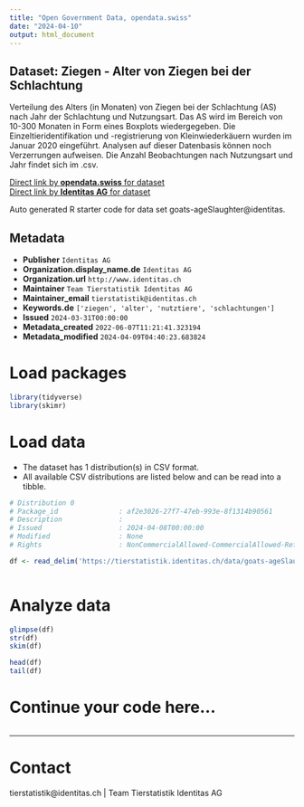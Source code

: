 ```yaml
---
title: "Open Government Data, opendata.swiss"
date: "2024-04-10"
output: html_document
---
```


## Dataset: Ziegen - Alter von Ziegen bei der Schlachtung

Verteilung des Alters (in Monaten) von Ziegen bei der Schlachtung (AS) nach Jahr der Schlachtung und Nutzungsart. Das AS wird im Bereich von 10-300 Monaten in Form eines Boxplots wiedergegeben. Die Einzeltieridentifikation und -registrierung von Kleinwiederkäuern wurden im Januar 2020 eingeführt. Analysen auf dieser Datenbasis können noch Verzerrungen aufweisen. Die Anzahl Beobachtungen nach Nutzungsart und Jahr findet sich im .csv.

[Direct link by **opendata.swiss** for dataset](https://opendata.swiss/de/dataset/ziegen-alter-von-ziegen-bei-der-schlachtung)<br>
[Direct link by **Identitas AG** for dataset](https://tierstatistik.identitas.ch/)

Auto generated R starter code for data set goats-ageSlaughter@identitas.

## Metadata

- **Publisher** `Identitas AG`
- **Organization.display_name.de** `Identitas AG`
- **Organization.url** `http://www.identitas.ch`
- **Maintainer** `Team Tierstatistik Identitas AG`
- **Maintainer_email** `tierstatistik@identitas.ch`
- **Keywords.de** `['ziegen', 'alter', 'nutztiere', 'schlachtungen']`
- **Issued** `2024-03-31T00:00:00`
- **Metadata_created** `2022-06-07T11:21:41.323194`
- **Metadata_modified** `2024-04-09T04:40:23.683824`


# Load packages

```r

library(tidyverse)
library(skimr)

```

# Load data

-   The dataset has 1 distribution(s) in CSV format.
-   All available CSV distributions are listed below and can be read into a tibble.

```r

# Distribution 0
# Package_id               : af2e3026-27f7-47eb-993e-8f1314b90561
# Description              : 
# Issued                   : 2024-04-08T00:00:00
# Modified                 : None
# Rights                   : NonCommercialAllowed-CommercialAllowed-ReferenceRequired

df <- read_delim('https://tierstatistik.identitas.ch/data/goats-ageSlaughter.csv')



```

# Analyze data

```r

glimpse(df)
str(df)
skim(df)

head(df)
tail(df)

```

# Continue your code here...

```r

```

------------------------------------------------------------------------

# Contact

tierstatistik@identitas.ch | Team Tierstatistik Identitas AG
